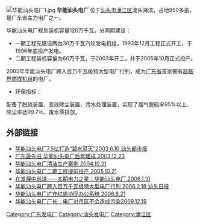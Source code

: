 {{no footnotes|time=2018-09-30T16:10:40+00:00}}
[[File:华能汕头电厂1.jpg|thumb]]
'''华能汕头电厂''' 位于[[汕头市|汕头市]][[濠江区|濠江区]]澳头海滨，占地950多亩，是广东省主力电厂之一。

华能汕头电厂规划装机容量120万千瓦，分两期建设：
*一期工程先建设两台30万千瓦汽轮发电机组，1993年12月工程正式开工，于1996年底投产发电。
*二期工程装机容量为60万千瓦，于2003年开工，并于2005年10月正式投产。

2005年华能汕头电厂跨入百万千瓦级特大型电厂行列，成为[[广东省|广东省]]首家拥有[[超临界机组|超临界燃煤机组]]的电厂。

*环保指标：
配备了脱硫装置、高效除尘装置、污水处理装置，实现了烟气脱硫率95%以上、除尘率达99.7％、废水零排放。

==外部链接==
*[http://www.southcn.com/news/dishi/shantou/jingji/200306100989.htm  华能汕头电厂7.5亿打造“碧水蓝天”2003.6.10 汕头都市报]{{Wayback|url=http://www.southcn.com/news/dishi/shantou/jingji/200306100989.htm |date=20050318145750 }}
*[http://www.chinapower.com.cn/newsarticle/1014/new1014093.asp 广东最先进 华能汕头电厂后年建成 2003.12.23]{{dead link|date=2017年11月 |bot=InternetArchiveBot |fix-attempted=yes }}
*[https://web.archive.org/web/20160304141927/http://www.gdcp.org.cn/detail.asp?id=221 华能汕头电厂清洁生产案例 2004.10.21]
*[http://news.sina.com.cn/s/2005-10-21/10537228785s.shtml 华能汕头电厂二期工程提前投产 2005.10.21]{{Wayback|url=http://news.sina.com.cn/s/2005-10-21/10537228785s.shtml |date=20160304103958 }}
*[https://web.archive.org/web/20060529032339/http://www.cpnn.com.cn/e_star/bqdlzx/200601100297.htm 在发展中前进——本期电力之星：华能汕头电厂 2006.1.10]
*[http://news.sina.com.cn/s/2006-02-18/11128239700s.shtml 华能汕头电厂跨入百万千瓦级特大型电厂行列 2006.2.18 汕头日报]{{Wayback|url=http://news.sina.com.cn/s/2006-02-18/11128239700s.shtml |date=20060223193310 }}
*[http://tech.sina.com.cn/roll/2006-08-21/095373626.shtml 华能汕头电厂扩充红帆协同办公系统 2006.8.21]{{Wayback|url=http://tech.sina.com.cn/roll/2006-08-21/095373626.shtml |date=20180930040255 }}
*[http://www.csfqw.com/html/3/E143742D-8F3A-467A-ADBD-E205298A4389.html 华能汕头电厂厂长：电厂对市区不会造成污染2009.12.19]{{dead link|date=2017年11月 |bot=InternetArchiveBot |fix-attempted=yes }}

{{工业小作品}}

[[Category:广东发电厂|Category:广东发电厂]]
[[Category:汕头发电厂|Category:汕头发电厂]]
[[Category:濠江区|Category:濠江区]]